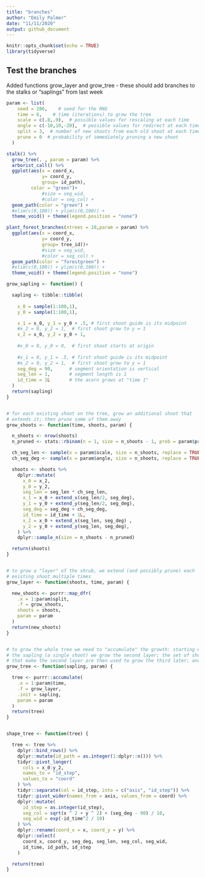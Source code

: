 ```yaml
---
title: "branches"
author: "Emily Palmer"
date: "11/11/2020"
output: github_document
---
```


```r
knitr::opts_chunk$set(echo = TRUE)
library(tidyverse)
```

## Test the branches 


Added functions grow_layer and grow_tree - these should add branches to the stalks or "saplings" from last week 

```r
param <- list(
    seed = 286,    # seed for the RNG
    time = 6,    # time (iterations) to grow the tree
    scale = c(.8,.9),  # possible values for rescaling at each time
    angle = c(-10,10,-20),  # possible values for redirect at each time
    split = 3,  # number of new shoots from each old shoot at each time
    prune = 0  # probability of immediately pruning a new shoot
  )

stalk() %>% 
  grow_tree(. , param = param) %>% 
  arborist_call() %>%
  ggplot(aes(x = coord_x,
             y= coord_y, 
             group= id_path),
         color = "green")+
             #size = seg_wid, 
             #color = seg_col) + 
  geom_path(color = "green") + 
  #xlim(c(0,100)) + ylim(c(0,100)) + 
  theme_void() + theme(legend.position = "none")

plant_forest_branches(ntrees = 10,param = param) %>%
  ggplot(aes(x = coord_x,
             y= coord_y, 
             group= tree_id))+
             #size = seg_wid, 
             #color = seg_col) + 
  geom_path(color = "forestgreen") + 
  #xlim(c(0,100)) + ylim(c(0,100)) + 
  theme_void() + theme(legend.position = "none")

```


```r
grow_sapling <- function() {

  sapling <- tibble::tibble(
    
    x_0 = sample(1:100,1),
    y_0 = sample(1:100,1),

    x_1 = x_0, y_1 = y_0 + .5, # first shoot guide is its midpoint
    #x_2 = 0, y_2 = 1,  # first shoot grow to y = 1
    x_2 = x_0, y_2 = y_0 + 1,
    
    #x_0 = 0, y_0 = 0,  # first shoot starts at origin
    
    #x_1 = 0, y_1 = .5, # first shoot guide is its midpoint
    #x_2 = 0, y_2 = 1,  # first shoot grow to y = 1
    seg_deg = 90,      # segment orientation is vertical
    seg_len = 1,       # segment length is 1
    id_time = 1L       # the acorn grows at "time 1"
  )
  return(sapling)
}


# for each existing shoot on the tree, grow an additional shoot that
# extends it; then prune some of them away
grow_shoots <- function(time, shoots, param) {

  n_shoots <- nrow(shoots)
  n_pruned <- stats::rbinom(n = 1, size = n_shoots - 1, prob = param$prune)

  ch_seg_len <- sample(x = param$scale, size = n_shoots, replace = TRUE)
  ch_seg_deg <- sample(x = param$angle, size = n_shoots, replace = TRUE)

  shoots <- shoots %>%
    dplyr::mutate(
      x_0 = x_2,
      y_0 = y_2,
      seg_len = seg_len * ch_seg_len,
      x_1 = x_0 + extend_x(seg_len/2, seg_deg),
      y_1 = y_0 + extend_y(seg_len/2, seg_deg),
      seg_deg = seg_deg + ch_seg_deg,
      id_time = id_time + 1L,
      x_2 = x_0 + extend_x(seg_len, seg_deg) ,
      y_2 = y_0 + extend_y(seg_len, seg_deg),
    ) %>%
    dplyr::sample_n(size = n_shoots - n_pruned)

  return(shoots)
}


# to grow a "layer" of the shrub, we extend (and possibly prune) each
# existing shoot multiple times
grow_layer <- function(shoots, time, param) {

  new_shoots <- purrr::map_dfr(
    .x = 1:param$split,
    .f = grow_shoots,
    shoots = shoots,
    param = param
  )
  return(new_shoots)
}


# to grow the whole tree we need to "accumulate" the growth: starting with
# the sapling (a single shoot) we grow the second layer; the set of shoots
# that make the second layer are then used to grow the third later; and so on
grow_tree <- function(sapling, param) {

  tree <- purrr::accumulate(
    .x = 1:param$time,
    .f = grow_layer,
    .init = sapling,
    param = param
  )
  return(tree)
}


shape_tree <- function(tree) {

  tree <- tree %>%
    dplyr::bind_rows() %>%
    dplyr::mutate(id_path = as.integer(1:dplyr::n())) %>%
    tidyr::pivot_longer(
      cols = x_0:y_2,
      names_to = "id_step",
      values_to = "coord"
    ) %>%
    tidyr::separate(col = id_step, into = c("axis", "id_step")) %>%
    tidyr::pivot_wider(names_from = axis, values_from = coord) %>%
    dplyr::mutate(
      id_step = as.integer(id_step),
      seg_col = sqrt(x ^ 2 + y ^ 2) + (seg_deg - 90) / 10,
      seg_wid = exp(-id_time^2 / 10)
    ) %>%
    dplyr::rename(coord_x = x, coord_y = y) %>%
    dplyr::select(
      coord_x, coord_y, seg_deg, seg_len, seg_col, seg_wid,
      id_time, id_path, id_step
    )

  return(tree)
}
```

